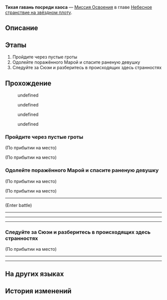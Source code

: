 {{Дополнить|Диалоги.}}
{{Миссия Инфобокс
|id              = 1020901
|Название        = 
|Изображение     = Миссия Освоения Тихая гавань посреди хаоса.png
|Тип             = Миссия Освоения
|События         = 
|Глава           = Небесное странствие на звёздном плоту
|Условия         = 
|Персонажи       = Дань Хэн; Лоча; Первопроходец; Сушан; Сюэи
|СтартЛокация    = Комиссия по ремёслам
|Мир             = Лофу Сяньчжоу
|Локации         = Комиссия по ремёслам
|Предыдущая      = 
|Следующая       = 
|Награды         = 
}}
'''Тихая гавань посреди хаоса''' — [[Миссия Освоения]] в главе [[Небесное странствие на звёздном плоту]].

==Описание==
{{Описание|<!--официальное описание из Перекрёстка судеб-->}}

==Этапы==
# Пройдите через пустые гроты
# Одолейте поражённого Марой и спасите раненую девушку
# Следуйте за Сюэи и разберитесь в происходящих здесь странностях

==Прохождение==
{{Дополнить}}

:{{Чёрный экран|undefined}}
<!--Unknown TalkSentence: 402220101-->
<!--Unknown TalkSentence: 402220102-->
<!--Unknown TalkSentence: 402220103-->
<!--Unknown TalkSentence: 402220104-->
<!--Unknown TalkSentence: 402220105-->
<!--Unknown TalkSentence: 402220106-->
<!--Unknown TalkSentence: 402220107-->
<!--Unknown TalkSentence: 402220108-->
<!--Unknown TalkSentence: 402220109-->
<!--Unknown TalkSentence: 402220110-->
<!--Unknown TalkSentence: 402220111-->
<!--Unknown TalkSentence: 402220112-->
<!--Unknown TalkSentence: 402220113-->
<!--Unknown TalkSentence: 402220114-->
:{{Диалог|Стрелка}} undefined
:{{Диалог|Стрелка}} undefined
:{{Диалог|Стрелка}} undefined
:{{Диалог|Стрелка}} undefined
{{Диалог Конец}}

===Пройдите через пустые гроты===
{{Описание миссии|локация=Комиссия по ремёслам|С другой стороны вы с Лочей и Сушан дрейфуете на звёздном ялике и наконец прибываете в заброшенные гроты.}}
{{Диалог Начало}}
;(По прибытии на место)

;(По прибытии на место)
<!--Unknown TalkSentence: 402220301-->
<!--Unknown TalkSentence: 402220302-->
<!--Unknown TalkSentence: 402220303-->
:<!--0.2-second delay-->
{{Диалог Конец}}

===Одолейте поражённого Марой и спасите раненую девушку===
{{Описание миссии|локация=Комиссия по ремёслам|С другой стороны вы с Лочей и Сушан дрейфуете на звёздном ялике и наконец прибываете в заброшенные гроты.<br />Когда вы втроём ищите выход, то видите девушку, пойманную в ловушку поражённым Марой. Ей грозит серьёзная опасность.}}
{{Диалог Начало}}
;(По прибытии на место)

;(По прибытии на место)
----
<!--Unknown TalkSentence: 402220304-->
<!--Unknown TalkSentence: 402220305-->
<!--Unknown TalkSentence: 402220306-->
<!--Unknown TalkSentence: 402220307-->
<!--Unknown TalkSentence: 402220308-->
;(Enter battle)
:{{Enemy List|Отродье ветра*2; Ученик Санктус Медикус: Внутренний алхимик*1; Поражённый Марой солдат*1}}
----
<!--Unknown TalkSentence: 402220401-->
<!--Unknown TalkSentence: 402220402-->
<!--Unknown TalkSentence: 402220403-->
<!--Unknown TalkSentence: 402220404-->
<!--Unknown TalkSentence: 402220405-->
<!--Unknown TalkSentence: 402220406-->
<!--Unknown TalkSentence: 402220407-->
<!--Unknown TalkSentence: 402220408-->
<!--Unknown TalkSentence: 402220409-->
<!--Unknown TalkSentence: 402220410-->
<!--Unknown TalkSentence: 402220411-->
----
:{{tx}}
:{{tx}}
----
{{Диалог Конец}}

===Следуйте за Сюэи и разберитесь в происходящих здесь странностях===
{{Описание миссии|локация=Комиссия по ремёслам|После спасения девушки, которая называет себя судьёй Комиссии десяти владык, вы узнаёте, что в настоящее время на Сяньчжоу происходят странные события.}}
{{Диалог Начало}}
:<!--0.5-second delay-->

;(По прибытии на место)
----
<!--Unknown TalkSentence: 402220601-->
----
:<!--2-second delay-->
{{Диалог Конец}}

==На других языках==
{{На других языках
|en   = Tranquil Amidst Turmoil
|zhs  = 诸天无安，迷途难返
|zht  = 諸天無安，迷途難返
|ja   = 諸天に平安なし、迷途重ね返る術なし
|ko   = 혼란 속 천하, 그릇된 길
|es   = Tranquilidad en medio de la confusión
|fr   = Le calme au cœur de la tempête
|ru   = Тихая гавань посреди хаоса
|th   = ไร้ทางถดถอย ในยามโกลาหล
|vi   = Lạc Lối Khó Trở Lại
|de   = In turbulenten Zeiten gibt es keinen Weg zurück
|id   = Tidak Ada Jalan Untuk Kembali
|pt   = Serenidade Em Meio à Instabilidade
}}

==История изменений==
{{История изменений|2.7}}
